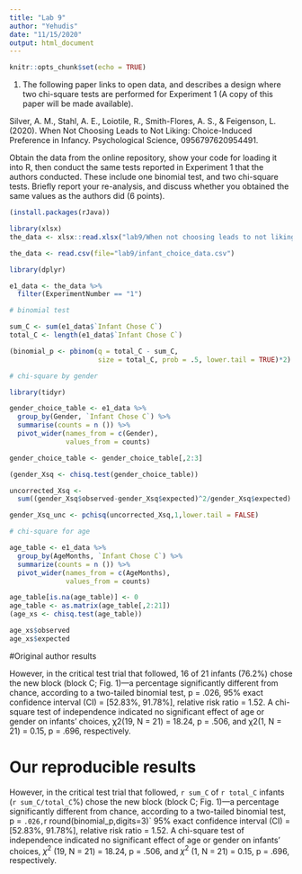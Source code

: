 ```yaml
---
title: "Lab 9"
author: "Yehudis"
date: "11/15/2020"
output: html_document
---
```


```r
knitr::opts_chunk$set(echo = TRUE)
```

1. The following paper links to open data, and describes a design where two chi-square tests are performed for Experiment 1 (A copy of this paper will be made available).

Silver, A. M., Stahl, A. E., Loiotile, R., Smith-Flores, A. S., & Feigenson, L. (2020). When Not Choosing Leads to Not Liking: Choice-Induced Preference in Infancy. Psychological Science, 0956797620954491.

Obtain the data from the online repository, show your code for loading it into R, then conduct the same tests reported in Experiment 1 that the authors conducted. These include one binomial test, and two chi-square tests. Briefly report your re-analysis, and discuss whether you obtained the same values as the authors did (6 points).

```r
(install.packages(rJava))

library(xlsx)
the_data <- xlsx::read.xlsx("lab9/When not choosing leads to not liking_Data.xlsx", sheetIndex = 1)

the_data <- read.csv(file="lab9/infant_choice_data.csv")

library(dplyr)

e1_data <- the_data %>%
  filter(ExperimentNumber == "1")

# binomial test

sum_C <- sum(e1_data$`Infant Chose C`)
total_C <- length(e1_data$`Infant Chose C`)

(binomial_p <- pbinom(q = total_C - sum_C,
                      size = total_C, prob = .5, lower.tail = TRUE)*2)

# chi-square by gender

library(tidyr)

gender_choice_table <- e1_data %>%
  group_by(Gender, `Infant Chose C`) %>%
  summarise(counts = n ()) %>%
  pivot_wider(names_from = c(Gender),
              values_from = counts)

gender_choice_table <- gender_choice_table[,2:3]

(gender_Xsq <- chisq.test(gender_choice_table))

uncorrected_Xsq <- 
  sum((gender_Xsq$observed-gender_Xsq$expected)^2/gender_Xsq$expected)

gender_Xsq_unc <- pchisq(uncorrected_Xsq,1,lower.tail = FALSE)

# chi-square for age

age_table <- e1_data %>%
  group_by(AgeMonths, `Infant Chose C`) %>%
  summarize(counts = n ()) %>%
  pivot_wider(names_from = c(AgeMonths),
              values_from = counts)

age_table[is.na(age_table)] <- 0
age_table <- as.matrix(age_table[,2:21])
(age_xs <- chisq.test(age_table))

age_xs$observed
age_xs$expected
```
#Original author results

However, in the critical test trial that followed, 16 of 21 infants (76.2%) chose the new block (block C; Fig. 1)—a percentage significantly different from chance, according to a two-tailed binomial test, p = .026, 95% exact confidence interval (CI) = [52.83%, 91.78%], relative risk ratio = 1.52. A chi-square test of independence indicated no significant effect of age or gender on infants’ choices, χ2(19, N = 21) = 18.24, p = .506, and χ2(1, N = 21) = 0.15, p = .696, respectively.

# Our reproducible results

However, in the critical test trial that followed, `r sum_C` of `r total_C` infants (`r sum_C/total_C`%) chose the new block (block C; Fig. 1)—a percentage significantly different from chance, according to a two-tailed binomial test, p = `.026,`r round(binomial_p,digits=3)` 95% exact confidence interval (CI) = [52.83%, 91.78%], relative risk ratio = 1.52. A chi-square test of independence indicated no significant effect of age or gender on infants’ choices, $\chi^2$ (19, N = 21) = 18.24, p = .506, and $\chi^2$ (1, N = 21) = 0.15, p = .696, respectively.

